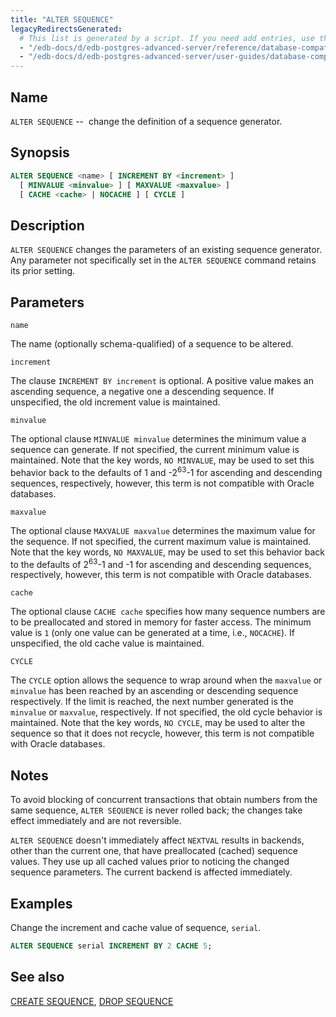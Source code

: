 ```yaml
---
title: "ALTER SEQUENCE"
legacyRedirectsGenerated:
  # This list is generated by a script. If you need add entries, use the `legacyRedirects` key.
  - "/edb-docs/d/edb-postgres-advanced-server/reference/database-compatibility-for-oracle-developers-reference-guide/9.6/Database_Compatibility_for_Oracle_Developers_Reference_Guide.1.025.html"
  - "/edb-docs/d/edb-postgres-advanced-server/user-guides/database-compatibility-for-oracle-developers-guide/9.5/Database_Compatibility_for_Oracle_Developers_Guide.1.055.html"
---
```


<div id="alter_sequence" class="registered_link"></div>

## Name

`ALTER SEQUENCE` --  change the definition of a sequence generator.

## Synopsis

```sql
ALTER SEQUENCE <name> [ INCREMENT BY <increment> ]
  [ MINVALUE <minvalue> ] [ MAXVALUE <maxvalue> ]
  [ CACHE <cache> | NOCACHE ] [ CYCLE ]
```

## Description

`ALTER SEQUENCE` changes the parameters of an existing sequence generator. Any parameter not specifically set in the `ALTER SEQUENCE` command retains its prior setting.

## Parameters

`name`

 The name (optionally schema-qualified) of a sequence to be altered.

`increment`

 The clause `INCREMENT BY increment` is optional. A positive value makes an ascending sequence, a negative one a descending sequence. If unspecified, the old increment value is maintained.

`minvalue`

 The optional clause `MINVALUE minvalue` determines the minimum value a sequence can generate. If not specified, the current minimum value is maintained. Note that the key words, `NO MINVALUE`, may be used to set this behavior back to the defaults of 1 and -2<sup>63</sup>-1 for ascending and descending sequences, respectively, however, this term is not compatible with Oracle databases.

`maxvalue`

 The optional clause `MAXVALUE maxvalue` determines the maximum value for the sequence. If not specified, the current maximum value is maintained. Note that the key words, `NO MAXVALUE`, may be used to set this behavior back to the defaults of 2<sup>63</sup>-1 and -1 for ascending and descending sequences, respectively, however, this term is not compatible with Oracle databases.

`cache`

 The optional clause `CACHE cache` specifies how many sequence numbers are to be preallocated and stored in memory for faster access. The minimum value is `1` (only one value can be generated at a time, i.e., `NOCACHE`). If unspecified, the old cache value is maintained.

`CYCLE`

 The `CYCLE` option allows the sequence to wrap around when the `maxvalue` or `minvalue` has been reached by an ascending or descending sequence respectively. If the limit is reached, the next number generated is the `minvalue` or `maxvalue`, respectively. If not specified, the old cycle behavior is maintained. Note that the key words, `NO CYCLE`, may be used to alter the sequence so that it does not recycle, however, this term is not compatible with Oracle databases.

## Notes

To avoid blocking of concurrent transactions that obtain numbers from the same sequence, `ALTER SEQUENCE` is never rolled back; the changes take effect immediately and are not reversible.

`ALTER SEQUENCE` doesn't immediately affect `NEXTVAL` results in backends, other than the current one, that have preallocated (cached) sequence values. They use up all cached values prior to noticing the changed sequence parameters. The current backend is affected immediately.

## Examples

Change the increment and cache value of sequence, `serial`.

```sql
ALTER SEQUENCE serial INCREMENT BY 2 CACHE 5;
```

## See also

[CREATE SEQUENCE](34_create_sequence/#create_sequence), [DROP SEQUENCE](56_drop_sequence/#drop_sequence)
